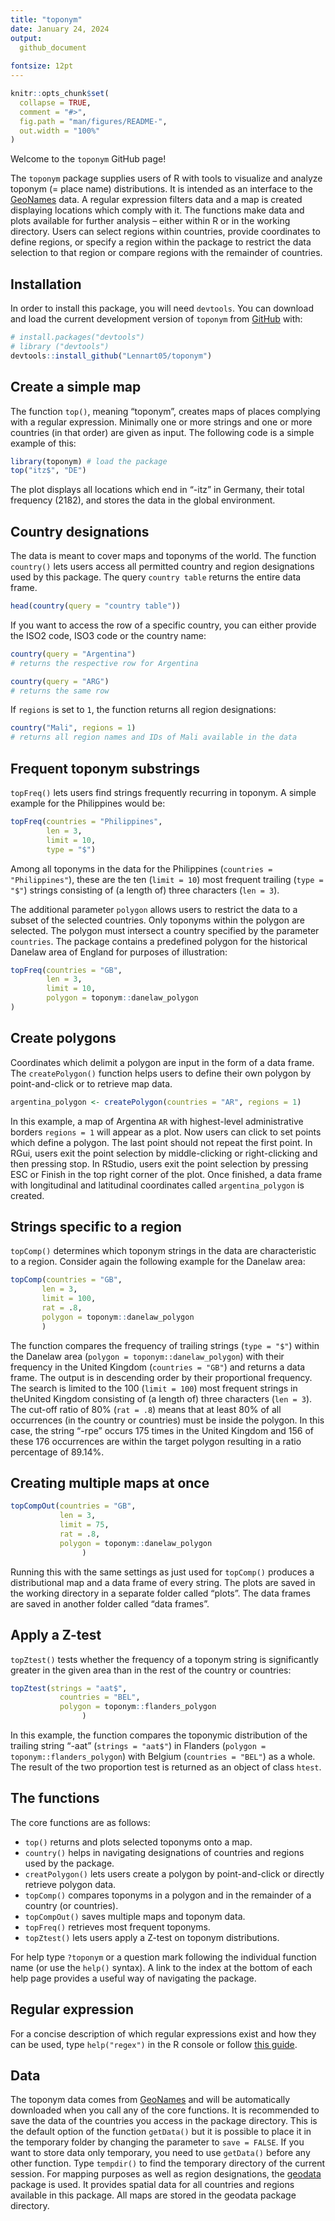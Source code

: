 ```yaml
---
title: "toponym"
date: January 24, 2024
output:
  github_document
  
fontsize: 12pt
---
```


<!-- README.md is generated from README.Rmd. Please edit that file -->

```r
knitr::opts_chunk$set(
  collapse = TRUE,
  comment = "#>",
  fig.path = "man/figures/README-",
  out.width = "100%"
)
```

<!-- badges: start -->
<!-- badges: end -->

Welcome to the `toponym` GitHub page!

The `toponym` package supplies users of R with tools to visualize and analyze toponym (= place name) distributions. It is intended as an interface to the [GeoNames](https://www.geonames.org/) data. A regular expression filters data and a map is created displaying locations which comply with it. The functions make data and plots available for further analysis -- either within R or in the working directory. Users can select regions within countries, provide coordinates to define regions, or specify a region within the package to restrict the data selection to that region or compare regions with the remainder of countries.

## Installation
In order to install this package, you will need `devtools`. You can download and load the current development version of `toponym` from [GitHub](https://github.com/Lennart05/toponym) with:

``` r
# install.packages("devtools")
# library ("devtools")
devtools::install_github("Lennart05/toponym")
```

## Create a simple map

The function `top()`, meaning "toponym", creates maps of places complying with a regular expression. Minimally one or more strings and one or more countries (in that order) are given as input. The following code is a simple example of this:

```r
library(toponym) # load the package
top("itz$", "DE")
```

The plot displays all locations which end in "-itz" in Germany, their total frequency (2182), and stores the data in the global environment.

## Country designations

The data is meant to cover maps and toponyms of the world. The function `country()` lets users access all permitted country and region designations used by this package. The query `country table` returns the entire data frame.

```r
head(country(query = "country table"))
```
If you want to access the row of a specific country, you can either provide the ISO2 code, ISO3 code or the country name:

```r
country(query = "Argentina")
# returns the respective row for Argentina

country(query = "ARG")
# returns the same row
```

If `regions` is set to `1`, the function returns all region designations:

```r
country("Mali", regions = 1)
# returns all region names and IDs of Mali available in the data
```



## Frequent toponym substrings

`topFreq()` lets users find strings frequently recurring in toponym. A simple example for the Philippines would be:
```r
topFreq(countries = "Philippines",
        len = 3,
        limit = 10,
        type = "$")
```
Among all toponyms in the data for the Philippines (`countries = "Philippines"`), these are the ten (`limit = 10`) most frequent trailing (`type = "$"`) strings consisting of (a length of) three characters (`len = 3`).

The additional parameter `polygon` allows users to restrict the data to a subset of the selected countries. Only toponyms within the polygon are selected. The polygon must intersect a country specified by the parameter `countries`. The package contains a predefined polygon for the historical Danelaw area of England for purposes of illustration: 

```r
topFreq(countries = "GB",
        len = 3,
        limit = 10,
        polygon = toponym::danelaw_polygon
)
```
## Create polygons

Coordinates which delimit a polygon are input in the form of a data frame. The `createPolygon()` function helps users to define their own polygon by point-and-click or to retrieve map data.
```r
argentina_polygon <- createPolygon(countries = "AR", regions = 1)
```
In this example, a map of Argentina `AR` with highest-level administrative borders `regions = 1` will appear as a plot. Now users can click to set points which define a polygon. The last point should not repeat the first point. In RGui, users exit the point selection by middle-clicking or right-clicking and then pressing stop. In RStudio, users exit the point selection by pressing ESC or Finish in the top right corner of the plot. Once finished, a data frame with longitudinal and latitudinal coordinates called `argentina_polygon` is created. 


## Strings specific to a region

`topComp()` determines which toponym strings in the data are characteristic to a region. Consider again the following example for the Danelaw area:

```r
topComp(countries = "GB",
       len = 3,
       limit = 100,
       rat = .8, 
       polygon = toponym::danelaw_polygon
       )
```
The function compares the frequency of trailing strings (`type = "$"`) within the Danelaw area (`polygon = toponym::danelaw_polygon`) with their frequency in the United Kingdom (`countries = "GB"`) and returns a data frame. The output is in descending order by their proportional frequency. The search is limited to the 100 (`limit = 100`) most frequent strings in theUnited Kingdom consisting of (a length of) three characters (`len = 3`). The cut-off ratio of 80% (`rat = .8`) means that at least 80% of all occurrences (in the country or countries) must be inside the polygon. In this case, the string "-rpe" occurs 175 times in the United Kingdom and 156 of these 176 occurrences are within the target polygon resulting in a ratio percentage of 89.14%.

## Creating multiple maps at once

```r
topCompOut(countries = "GB",
           len = 3,
           limit = 75,
           rat = .8,
           polygon = toponym::danelaw_polygon
                )
```

Running this with the same settings as just used for `topComp()` produces a distributional map and a data frame of every string. The plots are saved in the working directory in a separate folder called "plots". The data frames are saved in another folder called "data frames".


## Apply a Z-test 

`topZtest()` tests whether the frequency of a toponym string is significantly greater in the given area than in the rest of the country or countries:

```r
topZtest(strings = "aat$",
           countries = "BEL",
           polygon = toponym::flanders_polygon
                )
```
In this example, the function compares the toponymic distribution of the trailing string "-aat" (`strings = "aat$"`) in Flanders (`polygon = toponym::flanders_polygon`) with Belgium (`countries = "BEL"`) as a whole. The result of the two proportion test is returned as an object of class `htest`.

## The functions
The core functions are as follows:

* `top()` returns and plots selected toponyms onto a map.
* `country()` helps in navigating designations of countries and regions used by the package.
* `creatPolygon()` lets users create a polygon by point-and-click or directly retrieve polygon data.
* `topComp()` compares toponyms in a polygon and in the remainder of a country (or countries).
* `topCompOut()` saves multiple maps and toponym data.
* `topFreq()` retrieves most frequent toponyms.
* `topZtest()` lets users apply a Z-test on toponym distributions.

For help type `?toponym` or a question mark following the individual function name (or use the `help()` syntax). A link to the index at the bottom of each help page provides a useful way of navigating the package.

## Regular expression

For a concise description of which regular expressions exist and how they can be used, type `help("regex")` in the R console or follow [this guide](https://cran.r-project.org/web/packages/stringr/vignettes/regular-expressions.html).

## Data

The toponym data comes from [GeoNames](https://www.geonames.org/) and will be automatically downloaded when you call any of the core functions. It is recommended to save the data of the countries you access in the package directory. This is the default option of the function `getData()` but it is possible to place it in the temporary folder by changing the parameter to `save = FALSE`. If you want to store data only temporary, you need to use `getData()` before any other function. Type `tempdir()` to find the temporary directory of the current session.
For mapping purposes as well as region designations, the [geodata](https://cran.r-project.org/web/packages/geodata/index.html) package is used. It provides spatial data for all countries and regions available in this package. All maps are stored in the geodata package directory.
